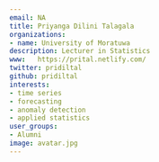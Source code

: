 ```yaml
---
email: NA
title: Priyanga Dilini Talagala
organizations:
- name: University of Moratuwa
description: Lecturer in Statistics
www:   https://prital.netlify.com/
twitter: pridiltal
github: pridiltal
interests:
- time series
- forecasting
- anomaly detection
- applied statistics
user_groups:
- Alumni
image: avatar.jpg
---
```

